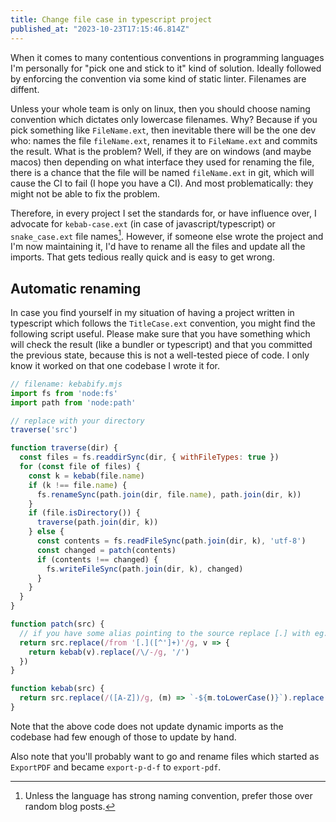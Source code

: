 ```yaml
---
title: Change file case in typescript project
published_at: "2023-10-23T17:15:46.814Z"
---
```


When it comes to many contentious conventions in programming languages I'm
personally for "pick one and stick to it" kind of solution. Ideally followed by
enforcing the convention via some kind of static linter. Filenames are diffent.

Unless your whole team is only on linux, then you should choose naming convention
which dictates only lowercase filenames. Why? Because if you pick something like
`FileName.ext`, then inevitable there will be the one dev who: names the file
`fileName.ext`, renames it to `FileName.ext` and commits the result. What is the
problem? Well, if they are on windows (and maybe macos) then depending on what
interface they used for renaming the file, there is a chance that the file will
be named `fileName.ext` in git, which will cause the CI to fail (I hope you have
a CI). And most problematically: they might not be able to fix the problem.

Therefore, in every project I set the standards for, or have influence over, I
advocate for `kebab-case.ext` (in case of javascript/typescript) or `snake_case.ext`
file names[^fn]. However, if someone else wrote the
project and I'm now maintaining it, I'd have to rename all the files and update
all the imports. That gets tedious really quick and is easy to get wrong.

[^fn]: Unless the language has strong naming convention, prefer those over random
  blog posts.

## Automatic renaming

In case you find yourself in my situation of having a project written in typescript
which follows the `TitleCase.ext` convention, you might find the following script
useful. Please make sure
that you have something which will check the result (like a bundler or typescript)
and that you committed the previous state,
because this is not a well-tested piece of code. I only know it worked on that
one codebase I wrote it for.


```js
// filename: kebabify.mjs
import fs from 'node:fs'
import path from 'node:path'

// replace with your directory
traverse('src')

function traverse(dir) {
  const files = fs.readdirSync(dir, { withFileTypes: true })
  for (const file of files) {
    const k = kebab(file.name)
    if (k !== file.name) {
      fs.renameSync(path.join(dir, file.name), path.join(dir, k))
    }
    if (file.isDirectory()) {
      traverse(path.join(dir, k))
    } else {
      const contents = fs.readFileSync(path.join(dir, k), 'utf-8')
      const changed = patch(contents)
      if (contents !== changed) {
        fs.writeFileSync(path.join(dir, k), changed)
      }
    }
  }
}

function patch(src) {
  // if you have some alias pointing to the source replace [.] with eg. [.~]
  return src.replace(/from '[.]([^']+)'/g, v => {
    return kebab(v).replace(/\/-/g, '/')
  })
}

function kebab(src) {
  return src.replace(/([A-Z])/g, (m) => `-${m.toLowerCase()}`).replace(/^-/,'')
}
```

Note that the above code does not update dynamic imports as the codebase had few
enough of those to update by hand.

Also note that you'll probably want to go and rename files which started as
`ExportPDF` and became `export-p-d-f` to `export-pdf`.
